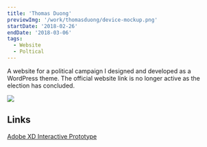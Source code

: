 ```yaml
---
title: 'Thomas Duong'
previewImg: '/work/thomasduong/device-mockup.png'
startDate: '2018-02-26'
endDate: '2018-03-06'
tags:
  - Website
  - Poltical
---
```


A website for a political campaign I designed and developed as a WordPress
theme. The official website link is no longer active as the election has
concluded.

<img src={previewImg} />

## Links

[Adobe XD Interactive Prototype](https://xd.adobe.com/view/b0b084d7-b592-4fed-b7c8-49c48833e5bb/)
